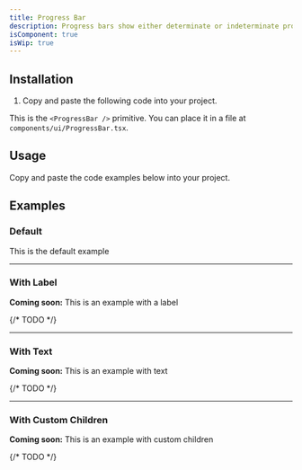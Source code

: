 ```yaml
---
title: Progress Bar
description: Progress bars show either determinate or indeterminate progress of an operation over time.
isComponent: true
isWip: true
---
```


## Installation

1. Copy and paste the following code into your project.

This is the `<ProgressBar />` primitive. You can place it in a file at `components/ui/ProgressBar.tsx`.

## Usage

Copy and paste the code examples below into your project.

<ComponentSource src="../../packages/ui/src/ProgressBar.tsx" />

## Examples

### Default

This is the default example

<ComponentExample name="ProgressBar" story="default" />

---

### With Label

**Coming soon:** This is an example with a label

{/* TODO */}

---

### With Text

**Coming soon:** This is an example with text

{/* TODO */}

---

### With Custom Children

**Coming soon:** This is an example with custom children

{/* TODO */}
